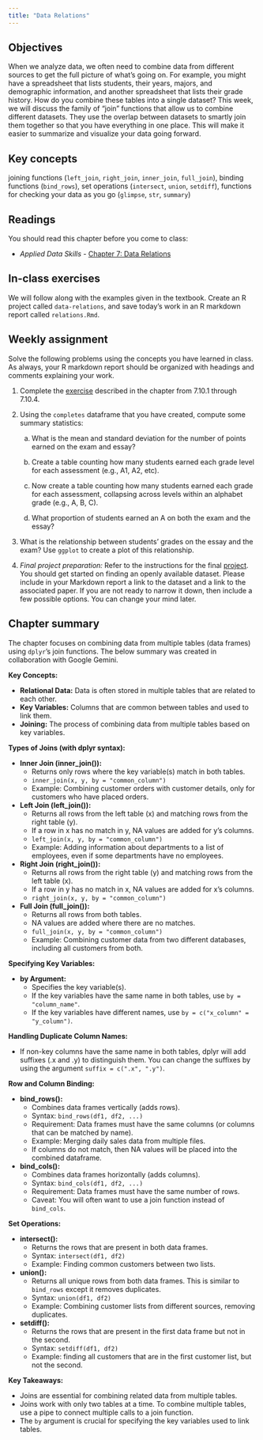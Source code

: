 ```yaml
---
title: "Data Relations"
---
```


## Objectives

When we analyze data, we often need to combine data from different sources to get the full picture of what's going on. For example, you might have a spreadsheet that lists students, their years, majors, and demographic information, and another spreadsheet that lists their grade history. How do you combine these tables into a single dataset? This week, we will discuss the family of "join" functions that allow us to combine different datasets. They use the overlap between datasets to smartly join them together so that you have everything in one place. This will make it easier to summarize and visualize your data going forward.

::: {.callout-note icon="false"}
## Key concepts

joining functions (`left_join`, `right_join`, `inner_join`, `full_join`), binding functions (`bind_rows`), set operations (`intersect`, `union`, `setdiff`), functions for checking your data as you go (`glimpse`, `str`, `summary`)
:::

## Readings

You should read this chapter before you come to class:

-   *Applied Data Skills -* [Chapter 7: Data Relations](https://psyteachr.github.io/ads-v3/07-joins.html)

## In-class exercises

We will follow along with the examples given in the textbook. Create an R project called `data-relations`, and save today's work in an R markdown report called `relations.Rmd`.

## Weekly assignment

Solve the following problems using the concepts you have learned in class. As always, your R markdown report should be organized with headings and comments explaining your work.

1.  Complete the [exercise](https://psyteachr.github.io/ads-v3/07-joins.html#grade-data) described in the chapter from 7.10.1 through 7.10.4.

2.  Using the `completes` dataframe that you have created, compute some summary statistics:

    a)  What is the mean and standard deviation for the number of points earned on the exam and essay?

    b)  Create a table counting how many students earned each grade level for each assessment (e.g., A1, A2, etc).

    c)  Now create a table counting how many students earned each grade for each assessment, collapsing across levels within an alphabet grade (e.g., A, B, C).

    d)  What proportion of students earned an A on both the exam and the essay?

3.  What is the relationship between students' grades on the essay and the exam? Use `ggplot` to create a plot of this relationship.

4.  *Final project preparation:* Refer to the instructions for the final [project](../projects/final-project.html). You should get started on finding an openly available dataset. Please include in your Markdown report a link to the dataset and a link to the associated paper. If you are not ready to narrow it down, then include a few possible options. You can change your mind later.

## Chapter summary

The chapter focuses on combining data from multiple tables (data frames) using `dplyr`'s join functions. The below summary was created in collaboration with Google Gemini.

**Key Concepts:**

-   **Relational Data:** Data is often stored in multiple tables that are related to each other.
-   **Key Variables:** Columns that are common between tables and used to link them.
-   **Joining:** The process of combining data from multiple tables based on key variables.

**Types of Joins (with dplyr syntax):**

-   **Inner Join (inner_join()):**
    -   Returns only rows where the key variable(s) match in both tables.
    -   `inner_join(x, y, by = "common_column")`
    -   Example: Combining customer orders with customer details, only for customers who have placed orders.
-   **Left Join (left_join()):**
    -   Returns all rows from the left table (x) and matching rows from the right table (y).
    -   If a row in x has no match in y, NA values are added for y's columns.
    -   `left_join(x, y, by = "common_column")`
    -   Example: Adding information about departments to a list of employees, even if some departments have no employees.
-   **Right Join (right_join()):**
    -   Returns all rows from the right table (y) and matching rows from the left table (x).
    -   If a row in y has no match in x, NA values are added for x's columns.
    -   `right_join(x, y, by = "common_column")`
-   **Full Join (full_join()):**
    -   Returns all rows from both tables.
    -   NA values are added where there are no matches.
    -   `full_join(x, y, by = "common_column")`
    -   Example: Combining customer data from two different databases, including all customers from both.

**Specifying Key Variables:**

-   **by Argument:**
    -   Specifies the key variable(s).
    -   If the key variables have the same name in both tables, use `by = "column_name"`.
    -   If the key variables have different names, use `by = c("x_column" = "y_column")`.

**Handling Duplicate Column Names:**

-   If non-key columns have the same name in both tables, dplyr will add suffixes (.x and .y) to distinguish them. You can change the suffixes by using the argument `suffix = c(".x", ".y")`.

**Row and Column Binding:**

-   **bind_rows():**
    -   Combines data frames vertically (adds rows).
    -   Syntax: `bind_rows(df1, df2, ...)`
    -   Requirement: Data frames must have the same columns (or columns that can be matched by name).
    -   Example: Merging daily sales data from multiple files.
    -   If columns do not match, then NA values will be placed into the combined dataframe.
-   **bind_cols():**
    -   Combines data frames horizontally (adds columns).
    -   Syntax: `bind_cols(df1, df2, ...)`
    -   Requirement: Data frames must have the same number of rows.
    -   Caveat: You will often want to use a join function instead of `bind_cols`.

**Set Operations:**

-   **intersect():**
    -   Returns the rows that are present in both data frames.
    -   Syntax: `intersect(df1, df2)`
    -   Example: Finding common customers between two lists.
-   **union():**
    -   Returns all unique rows from both data frames. This is similar to `bind_rows` except it removes duplicates.
    -   Syntax: `union(df1, df2)`
    -   Example: Combining customer lists from different sources, removing duplicates.
-   **setdiff():**
    -   Returns the rows that are present in the first data frame but not in the second.
    -   Syntax: `setdiff(df1, df2)`
    -   Example: finding all customers that are in the first customer list, but not the second.

**Key Takeaways:**

-   Joins are essential for combining related data from multiple tables.
-   Joins work with only two tables at a time. To combine multiple tables, use a pipe to connect multiple calls to a join function.
-   The `by` argument is crucial for specifying the key variables used to link tables.
